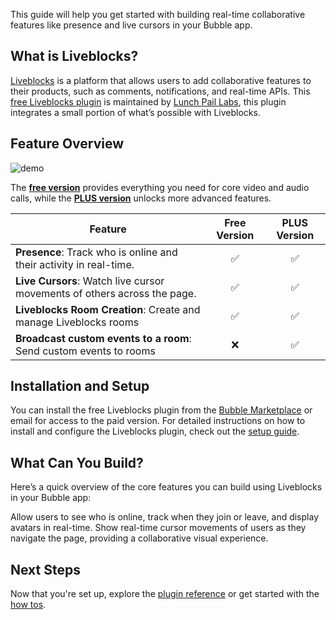 
This guide will help you get started with building real-time collaborative features like presence and live cursors in your Bubble app.

## What is Liveblocks?

[Liveblocks](https://liveblocks.io/) is a platform that allows users to add collaborative features to their products, such as comments, notifications, and real-time APIs. This [free Liveblocks plugin](https://bubble.io/plugin/liveblocks-by-lunch-pail-labs-1717457909317x496158240134922200) is maintained by [Lunch Pail Labs](https://www.lunchpaillabs.com), this plugin integrates a small portion of what’s possible with Liveblocks.

## Feature Overview

![demo](https://res.cloudinary.com/dpfmaccxx/image/upload/v1727877925/Live_cursors_demo_brmd78.gif)

The [**free version**](https://bubble.io/plugin/liveblocks-by-lunch-pail-labs-1717457909317x496158240134922200) provides everything you need for core video and audio calls, while the [**PLUS version**](mailto:help@lunchpaillabs.com) unlocks more advanced features.

| **Feature**                                                              | **Free Version** | **PLUS Version** |
| ------------------------------------------------------------------------ | :--------------: | :--------------: |
| **Presence**: Track who is online and their activity in real-time.       |        ✅        |        ✅        |
| **Live Cursors**: Watch live cursor movements of others across the page. |        ✅        |        ✅        |
| **Liveblocks Room Creation**: Create and manage Liveblocks rooms         |        ✅        |        ✅        |
| **Broadcast custom events to a room**: Send custom events to rooms       |        ❌        |        ✅        |

## Installation and Setup

You can install the free Liveblocks plugin from the [Bubble Marketplace](https://bubble.io/plugin/liveblocks-by-lunch-pail-labs-1717457909317x496158240134922200) or email for access to the paid version. For detailed instructions on how to install and configure the Liveblocks plugin, check out the [setup guide](/bubble/liveblocks/how-tos/set-up-plugin).

## What Can You Build?

Here’s a quick overview of the core features you can build using Liveblocks in your Bubble app:

<CardGroup cols={2}>
  <Card
    title="Real-Time Presence Tracker with Avatars"
    icon="users"
    href="/bubble/liveblocks/how-tos/presence"
  >
    Allow users to see who is online, track when they join or leave, and display
    avatars in real-time.
  </Card>
  <Card
    title="Live Cursors"
    icon="arrow-pointer"
    href="/bubble/liveblocks/how-tos/live-cursors"
  >
    Show real-time cursor movements of users as they navigate the page,
    providing a collaborative visual experience.
  </Card>
</CardGroup>

## Next Steps

Now that you're set up, explore the [plugin reference](/bubble/liveblocks/plugin-reference/elements/liveblocks-presence) or get started with the [how tos](/bubble/liveblocks/how-tos/set-up-plugin).

<liveblocksFooter />
